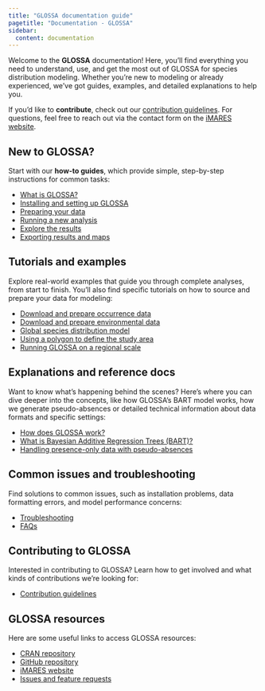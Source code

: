 ```yaml
---
title: "GLOSSA documentation guide"
pagetitle: "Documentation - GLOSSA"
sidebar:
  content: documentation
---
```


Welcome to the **GLOSSA** documentation! Here, you’ll find everything you need to understand, use, and get the most out of GLOSSA for species distribution modeling. Whether you're new to modeling or already experienced, we've got guides, examples, and detailed explanations to help you.

If you'd like to **contribute**, check out our [contribution guidelines](../../under_construction.qmd). For questions, feel free to reach out via the contact form on the [iMARES website](https://imares.science/).


## New to GLOSSA?

Start with our **how-to guides**, which provide simple, step-by-step instructions for common tasks:

- [What is GLOSSA?](what_is_glossa.qmd)
- [Installing and setting up GLOSSA](installation_setup.qmd)
- [Preparing your data](working_with_input_data.qmd)
- [Running a new analysis](run_new_analysis.qmd)
- [Explore the results](explore_results.qmd)
- [Exporting results and maps](export_outputs.qmd)

## Tutorials and examples

Explore real-world examples that guide you through complete analyses, from start to finish. You’ll also find specific tutorials on how to source and prepare your data for modeling:

- [Download and prepare occurrence data](../../under_construction.qmd)
- [Download and prepare environmental data](../../under_construction.qmd)
- [Global species distribution model](../tutorials_examples/Thunnus_albacares_example1.qmd)
- [Using a polygon to define the study area](../tutorials_examples/Caretta_caretta_example2.qmd)
- [Running GLOSSA on a regional scale](../tutorials_examples/Siganus_luridus_example3.qmd)

## Explanations and reference docs

Want to know what’s happening behind the scenes? Here’s where you can dive deeper into the concepts, like how GLOSSA’s BART model works, how we generate pseudo-absences or detailed technical information about data formats and specific settings:

- [How does GLOSSA work?](../../under_construction.qmd)
- [What is Bayesian Additive Regression Trees (BART)?](../../under_construction.qmd)
- [Handling presence-only data with pseudo-absences](../../under_construction.qmd)

## Common issues and troubleshooting

Find solutions to common issues, such as installation problems, data formatting errors, and model performance concerns:

- [Troubleshooting](../../under_construction.qmd)
- [FAQs](../../under_construction.qmd)

## Contributing to GLOSSA

Interested in contributing to GLOSSA? Learn how to get involved and what kinds of contributions we’re looking for:

- [Contribution guidelines](../../under_construction.qmd)

## GLOSSA resources

Here are some useful links to access GLOSSA resources:

- [CRAN repository](https://cran.r-project.org/package=glossa)
- [GitHub repository](https://github.com/iMARES-group/glossa)
- [iMARES website](https://imares.science/)
- [Issues and feature requests](https://github.com/iMARES-group/glossa/issues)
